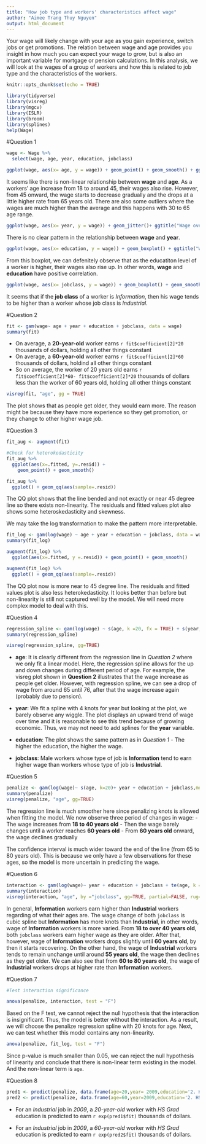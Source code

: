 ```yaml
---
title: "How job type and workers' characteristics affect wage"
author: "Aimee Trang Thuy Nguyen"
output: html_document
---
```


Your wage will likely change with your age as you gain experience, switch jobs or get promotions. The relation between wage and age provides you insight in how much you can expect your wage to grow, but is also an important variable for mortgage or pension calculations.
In this analysis, we will look at the wages of a group of workers and how this is related to job type and the characteristics of the workers.

```r
knitr::opts_chunk$set(echo = TRUE)
```

```r
library(tidyverse)
library(visreg)
library(mgcv)
library(ISLR)
library(broom)
library(splines)
help(Wage)
```

#Question 1

```r
wage <- Wage %>%
  select(wage, age, year, education, jobclass)
```

```r
ggplot(wage, aes(x= age, y = wage)) + geom_point() + geom_smooth() + ggtitle("Wage against Age")
``` 

It seems like there is non-linear relationship between **wage** and **age**. As a workers' age increase from 18 to around 45, their wages also rise. However, from 45 onward, the wage starts to decrease gradually and the drops at a little higher rate from 65 years old. There are also some outliers where the wages are much higher than the average and this happens with 30 to 65 age range. 

```r
ggplot(wage, aes(x= year, y = wage)) + geom_jitter()+ ggtitle("Wage over time")
```

There is no clear pattern in the relationship between **wage** and **year**. 


```r
ggplot(wage, aes(x= education, y = wage)) + geom_boxplot() + ggtitle("Wage against Education")
```

From this boxplot, we can defenitely observe that as the educatiton level of a worker is higher, their wages also rise up. In other words, **wage** and **education** have positive correlation. 

```r
ggplot(wage, aes(x= jobclass, y = wage)) + geom_boxplot() + geom_smooth() + ggtitle("Wage against Job class")
```

It seems that if the **job class** of a worker is *Information*, then his wage tends to be higher than a worker whose job class is *Industrial*. 

#Question 2

```r
fit <- gam(wage~ age + year + education + jobclass, data = wage)
summary(fit)
```

+ On average, a **20-year-old** worker earns `r fit$coefficient[2]*20` thousands of dollars, holding all other things constant 
+ On average, a **60-year-old** worker earns `r fit$coefficient[2]*60` thousands of dollars, holdind all other things constant 
+ So on average, the worker of 20 years old earns `r fit$coefficient[2]*60- fit$coefficient[2]*20` thousands of dollars less than the worker of 60 years old, holding all other things constant 

```r
visreg(fit, "age", gg = TRUE)
```

The plot shows that as people get older, they would earn more. The reason might be because they have more experience so they get promotion, or they change to other higher wage job. 

#Question 3

```r
fit_aug <- augment(fit)

#Check for heterokedasticity
fit_aug %>%
  ggplot(aes(x=.fitted, y=.resid)) +
    geom_point() + geom_smooth()

fit_aug %>%
  ggplot() + geom_qq(aes(sample=.resid))

```

The QQ plot shows that the line bended and not exactly or near 45 degree line so there exists non-linearity. The residuals and fitted values plot also shows some heteroskedasticity and skewness. 

We may take the log transformation to make the pattern more interpretable. 

```r
fit_log <- gam(log(wage) ~ age + year + education + jobclass, data = wage)
summary(fit_log)
```

```r
augment(fit_log) %>%
  ggplot(aes(x=.fitted, y =.resid)) + geom_point() + geom_smooth()

augment(fit_log) %>%
  ggplot() + geom_qq(aes(sample=.resid))
```

The QQ plot now is more near to 45 degree line. The residuals and fitted values plot is also less heterokedasticity. It looks better than before but non-linearity is still not captured well by the model. We will need more complex model to deal with this.

#Question 4

```r
regression_spline <- gam(log(wage) ~ s(age, k =20, fx = TRUE) + s(year, k= 4, fx = TRUE) + education + jobclass, method = "REML", data= wage)
summary(regression_spline)
```

```r
visreg(regression_spline, gg=TRUE)
```

+ **age**: It is clearly different from the regression line in *Question 2* where we only fit a linear model. Here, the regression spline allows for the up and down changes during different period of age. For example, the visreg plot shown in **Question 2** illustrates that the wage increase as people get older. However, with regression spline, we can see a drop of wage from around 65 until 76, after that the wage increase again (probably due to pension). 

+ **year**: We fit a spline with 4 knots for year but looking at the plot, we barely observe any wiggle. The plot displays an upward trend of wage over time and it is reasonable to see this trend because of growing economic. Thus, we may not need to add splines for the **year** variable.

+ **education**: The plot shows the same pattern as in *Question 1* - The higher the education, the higher the wage.

+ **jobclass**: Male workers whose type of job is **Information** tend to earn higher wage than workers whose type of job is **Industrial**.


#Question 5

```r
penalize <- gam(log(wage)~ s(age, k=20)+ year + education + jobclass,method = "REML", data= wage)
summary(penalize)
visreg(penalize, "age", gg=TRUE)
```

The regression line is much smoother here since penalizing knots is allowed when fitting the model. We now observe three period of changes in wage:
 - The wage increases from **18 to 40 years old** 
 - Then the wage barely changes until a worker reaches **60 years old**
 - From **60 years old** onward, the wage declines gradually
 
The confidence interval is much wider toward the end of the line (from 65 to 80 years old). This is because we only have a few observations for these ages, so the model is more uncertain in predicting the wage.

#Question 6
```r
interaction <- gam(log(wage)~ year + education + jobclass + te(age, k = 20, by = jobclass), data= wage)
summary(interaction)
visreg(interaction, "age", by ="jobclass", gg=TRUE, partial=FALSE, rug=FALSE, overlay=TRUE) + theme_bw()

```

In general, **Information** workers earn higher than **Industrial** workers regarding of what their ages are. The wage change of both `jobclass` is cubic spline but **Information** has more knots than **Industrial**, in other words, wage of **Information** workers is more varied. From **18 to over 40 years old**, both `jobclass` workers earn higher wage as they are older. After that, however, wage of **Information** workers drops slightly until **60 years old**, by then it starts recovering. On the other hand, the wage of **Industrial** workers tends to remain unchange until around **55 years old**, the wage then declines as they get older. We can also see that from **60 to 80 years old**, the wage of **Industrial** workers drops at higher rate than **Information** workers. 

#Question 7

```r
#Test interaction significance

anova(penalize, interaction, test = "F")
```

Based on the F test, we cannot reject the null hypothesis that the interaction is insignificant. Thus, the model is better without the interaction. 
As a result, we will choose the penalize regression spline with 20 knots for age. Next, we can test whether this model contains any non-linearity. 

```r
anova(penalize, fit_log, test = "F")
```

Since p-value is much smaller than 0.05, we can reject the null hypothesis of linearity and conclude that there is non-linear term existing in the model. And the non-linear term is `age`. 

#Question 8

```r
pred1 <- predict(penalize, data.frame(age=20,year= 2009,education='2. HS Grad', jobclass = '1. Industrial'), se=TRUE)
pred2 <- predict(penalize, data.frame(age=60,year=2009,education='2. HS Grad', jobclass = '1. Industrial'), se=TRUE)
```

+ For an *Industrial* job in *2009*, a *20-year-old* worker with *HS Grad* education is predicted to earn `r exp(pred1$fit)` thousands of dollars.

+  For an *Industrial* job in *2009*, a *60-year-old* worker with *HS Grad* education is predicted to earn `r exp(pred2$fit)` thousands of dollars.